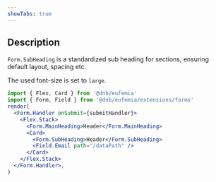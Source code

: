 ```yaml
---
showTabs: true
---
```


## Description

`Form.SubHeading` is a standardized sub heading for sections, ensuring default layout, spacing etc.

The used font-size is set to `large`.

```jsx
import { Flex, Card } from '@dnb/eufemia'
import { Form, Field } from '@dnb/eufemia/extensions/forms'
render(
  <Form.Handler onSubmit={submitHandler}>
    <Flex.Stack>
      <Form.MainHeading>Header</Form.MainHeading>
      <Card>
        <Form.SubHeading>Header</Form.SubHeading>
        <Field.Email path="/dataPath" />
      </Card>
    </Flex.Stack>
  </Form.Handler>,
)
```
